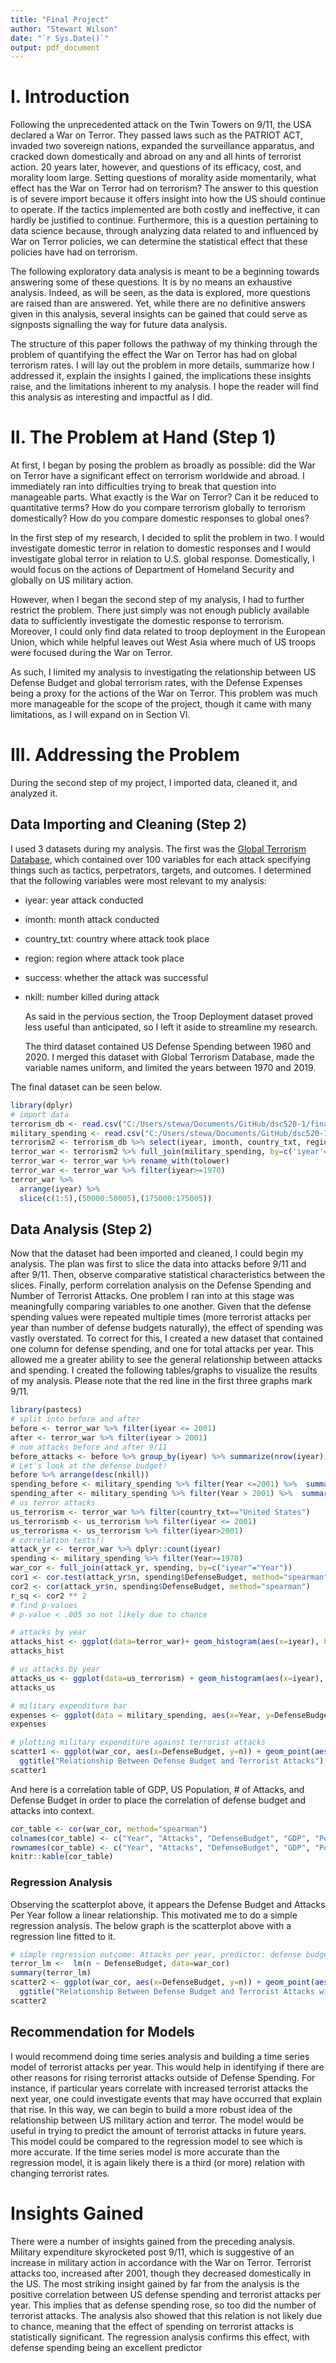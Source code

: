 ```yaml
---
title: "Final Project"
author: "Stewart Wilson"
date: "`r Sys.Date()`"
output: pdf_document
---
```

# I. Introduction
  Following the unprecedented attack on the Twin Towers on 9/11, the USA declared a 
War on Terror. They passed laws such as the PATRIOT ACT, invaded two sovereign nations,
expanded the surveillance apparatus, and cracked down domestically and abroad on
any and all hints of terrorist action. 20 years later, however, and questions of its efficacy, cost, and morality loom large. Setting questions of morality aside momentarily, 
what effect has the War on Terror had on terrorism? The answer to this question is of severe import because it offers insight into how the US should continue to operate. If the tactics
implemented are both costly and ineffective, it can hardly be justified to continue.
Furthermore, this is a question pertaining to data science because, through analyzing
data related to and influenced by War on Terror policies, we can determine the 
statistical effect that these policies have had on terrorism.

  The following exploratory data analysis is meant to be a beginning towards answering
some of these questions. It is by no means an exhaustive analysis. Indeed, as 
will be seen, as the data is explored, more questions are raised than are answered.
Yet, while there are no definitive answers given in this analysis, several insights
can be gained that could serve as signposts signalling the way for future data 
analysis.

  The structure of this paper follows the pathway of my thinking through the problem
of quantifying the effect the War on Terror has had on global terrorism rates.
I will lay out the problem in more details, summarize how I addressed it, explain
the insights I gained, the implications these insights raise, and the limitations
inherent to my analysis. I hope the reader will find this analysis as interesting
and impactful as I did. 

# II. The Problem at Hand (Step 1)
  At first, I began by posing the problem as broadly as possible: did the War on
Terror have a significant effect on terrorism worldwide and abroad. I immediately
ran into difficulties trying to break that question into manageable parts. What exactly
is the War on Terror? Can it be reduced to quantitative terms? How do you compare
terrorism globally to terrorism domestically? How do you compare domestic responses
to global ones?

  In the first step of my research, I decided to split the problem in two.
I would investigate domestic terror in relation to domestic responses and
I would investigate global terror in relation to U.S. global response. Domestically,
I would focus on the actions of Department of Homeland Security and globally on 
US military action.

  However, when I began the second step of my analysis, I had to further restrict the problem.
There just simply was not enough publicly available data to sufficiently investigate
the domestic response to terrorism. Moreover, I could only find data related to 
troop deployment in the European Union, which while helpful leaves out West Asia
where much of US troops were focused during the War on Terror.

  As such, I limited my analysis to investigating the relationship between 
US Defense Budget and global terrorism rates, with the Defense Expenses being a proxy
for the actions of the War on Terror. This problem was much more manageable for
the scope of the project, though it came with many limitations, as I will expand on
in Section VI.

# III. Addressing the Problem
  During the second step of my project, I imported data, cleaned it, and analyzed it.
  
## Data Importing and Cleaning (Step 2)
  I used 3 datasets during my analysis. The first was the [Global Terrorism Database](https://www.kaggle.com/datasets/START-UMD/gtd), which contained over 100
variables for each attack specifying things such as tactics, perpetrators, targets, and outcomes. I determined that the following variables were most relevant to my analysis:

- iyear: year attack conducted
- imonth: month attack conducted
- country_txt: country where attack took place
- region: region where attack took place
- success: whether the attack was successful
- nkill: number killed during attack

  As said in the pervious section, the Troop Deployment dataset proved less useful than
anticipated, so I left it aside to streamline my research.


  The third dataset contained US Defense Spending between 1960 and 2020.
I merged this dataset with Global Terrorism Database,
made the variable names uniform, and limited the years between 1970 and 2019.

The final dataset can be seen below.
```r
library(dplyr)
# import data
terrorism_db <- read.csv("C:/Users/stewa/Documents/GitHub/dsc520-1/final_project/data/globalterrorismdb.csv")
military_spending <- read.csv("C:/Users/stewa/Documents/GitHub/dsc520-1/final_project/data/MilitarySpending.csv")
terrorism2 <- terrorism_db %>% select(iyear, imonth, country_txt, region, success, nkill)
terror_war <- terrorism2 %>% full_join(military_spending, by=c('iyear'='Year'))
terror_war <- terror_war %>% rename_with(tolower)
terror_war <- terror_war %>% filter(iyear>=1970)
terror_war %>% 
  arrange(iyear) %>% 
  slice(c(1:5),(50000:50005),(175000:175005))
```

## Data Analysis (Step 2)
  Now that the dataset had been imported and cleaned, I could begin my analysis.
The plan was first to slice the data into attacks before 9/11 and after 9/11. Then,
observe comparative statistical characteristics between the slices. Finally, 
perform correlation analysis on the Defense Spending and Number of Terrorist Attacks.
  One problem I ran into at this stage was meaningfully comparing variables to one another.
Given that the defense spending values were repeated multiple times (more terrorist attacks
per year than number of defense budgets naturally), the effect of spending was vastly
overstated. To correct for this, I created a new dataset that contained one column
for defense spending, and one for total attacks per year. This allowed me a greater
ability to see the general relationship between attacks and spending.
  I created the following tables/graphs to visualize the results of my analysis.
Please note that the red line in the first three graphs mark 9/11.

```r
library(pastecs)
# split into before and after
before <- terror_war %>% filter(iyear <= 2001)
after <- terror_war %>% filter(iyear > 2001)
# num attacks before and after 9/11
before_attacks <- before %>% group_by(iyear) %>% summarize(nrow(iyear))
# Let's look at the defense budget!
before %>% arrange(desc(nkill))
spending_before <- military_spending %>% filter(Year <=2001) %>%  summarize(sum(DefenseBudget), mean(DefenseBudget))
spending_after <- military_spending %>% filter(Year > 2001) %>%  summarize(sum(DefenseBudget), mean(DefenseBudget))
# us terror attacks
us_terrorism <- terror_war %>% filter(country_txt=="United States") 
us_terrorismb <- us_terrorism %>% filter(iyear <= 2001)
us_terrorisma <- us_terrorism %>% filter(iyear>2001)
# correlation tests!!
attack_yr <- terror_war %>% dplyr::count(iyear)
spending <- military_spending %>% filter(Year>=1970)
war_cor <- full_join(attack_yr, spending, by=c("iyear"="Year"))
cor1 <- cor.test(attack_yr$n, spending$DefenseBudget, method="spearman", conf.level = .99, exact = FALSE)
cor2 <- cor(attack_yr$n, spending$DefenseBudget, method="spearman")
r_sq <- cor2 ** 2
# find p-values
# p-value < .005 so not likely due to chance
```

```r
# attacks by year
attacks_hist <- ggplot(data=terror_war)+ geom_histogram(aes(x=iyear), binwidth = 1, fill='orchid4') + xlab("Year") + ylab("Terrorist Attacks") + ggtitle("Terrorist Attacks by Year (1970-2019)") + geom_vline(xintercept = 2001, colour='red')
attacks_hist

# us attacks by year
attacks_us <- ggplot(data=us_terrorism) + geom_histogram(aes(x=iyear), binwidth=1, fill='blue') + xlab("Year") + ylab("Terrorist Attacks") + ggtitle("US Terrorist Attacks by Year (1970-2019)") + geom_vline(xintercept = 2001, colour='red')
attacks_us

# military expenditure bar
expenses <- ggplot(data = military_spending, aes(x=Year, y=DefenseBudget)) + geom_bar(stat="identity", fill='green4')+ xlab("Year") + ylab("Defense Budget") + ggtitle("US Military Expenditure by Year (1960-2020)") + geom_vline(xintercept=2001, colour='red')
expenses

# plotting military expenditure against terrorist attacks
scatter1 <- ggplot(war_cor, aes(x=DefenseBudget, y=n)) + geom_point(aes(color=iyear)) + xlab("Defense Budget") + ylab("Terrorist Attacks Per Year") +
  ggtitle("Relationship Between Defense Budget and Terrorist Attacks")
scatter1
```
  And here is a correlation table of GDP, US Population, # of Attacks, and Defense Budget
in order to place the correlation of defense budget and attacks into context.
```r
cor_table <- cor(war_cor, method="spearman")
colnames(cor_table) <- c("Year", "Attacks", "DefenseBudget", "GDP", "Population")
rownames(cor_table) <- c("Year", "Attacks", "DefenseBudget", "GDP", "Population")
knitr::kable(cor_table)
```

### Regression Analysis
  Observing the scatterplot above, it appears the Defense Budget and Attacks Per Year
follow a linear relationship. This motivated me to do a simple regression analysis.
The below graph is the scatterplot above with a regression line fitted to it.

```r
# simple regression outcome: Attacks per year, predictor: defense budget
terror_lm <-  lm(n ~ DefenseBudget, data=war_cor)
summary(terror_lm)
scatter2 <- ggplot(war_cor, aes(x=DefenseBudget, y=n)) + geom_point(aes(color=iyear)) +  geom_smooth(method="lm") + xlab("Defense Budget") + ylab("Terrorist Attacks Per Year") + 
  ggtitle("Relationship Between Defense Budget and Terrorist Attacks with Regression Line")
scatter2
```

## Recommendation for Models
  I would recommend doing time series analysis and building a time series model of 
terrorist attacks per year. This would help in identifying if there are  other
reasons for rising terrorist attacks outside of Defense Spending. For instance,
if particular years correlate with increased terrorist attacks the next year, one
could investigate events that may have occurred that explain that rise. In this way,
we can begin to build a more robust idea of the relationship between US military action
and terror.
  The model would be useful in trying to predict the amount of terrorist attacks in 
future years. This model could be compared to the regression model to see which
is more accurate. If the time series model is more accurate than the regression model,
it is again likely there is a third (or more) relation with changing terrorist rates.

# Insights Gained
  There were a number of insights gained from the preceding analysis. Military 
expenditure skyrocketed post 9/11, which is suggestive of an increase in military
action in accordance with the War on Terror. Terrorist attacks too, increased
after 2001, though they decreased domestically in the US.
  The most striking insight gained by far from the analysis is the positive
correlation between US defense spending and terrorist attacks per year. This implies
that as defense spending rose, so too did the number of terrorist attacks. The analysis
also showed that this relation is not likely due to chance, meaning that the effect
of spending on terrorist attacks is statistically significant. The regression analysis
confirms this effect, with defense spending being an excellent predictor
  